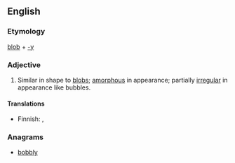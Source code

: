 ==English==

===Etymology===
[[blob]] + [[-y]]

===Adjective===
{{en-adj|blobbier|blobbiest}}

# Similar in shape to [[blob]]s; [[amorphous]] in appearance; partially [[irregular]] in appearance like bubbles.

====Translations====
{{trans-top|similar in shape and appearance to blobs}}
* Finnish: {{t-|fi|kokkareinen}}, {{t-|fi|klimppinen}}
{{trans-mid}}
{{trans-bottom}}

===Anagrams===
* [[bobbly#English|bobbly]]